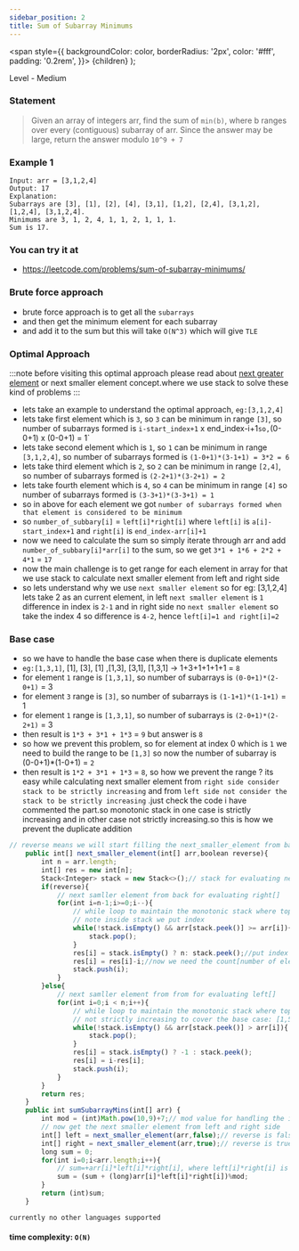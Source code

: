 ```yaml
---
sidebar_position: 2
title: Sum of Subarray Minimums 
---
```



  <span
    style={{
      backgroundColor: color,
      borderRadius: '2px',
      color: '#fff',
      padding: '0.2rem',
    }}>
    {children}
  </span>
);

Level - <Highlight color="#fece2f">Medium</Highlight>

### Statement

> Given an array of integers arr, find the sum of `min(b)`, where b ranges over every (contiguous) subarray of arr. Since the answer may be large, return the answer modulo `10^9 + 7`

### Example 1
```
Input: arr = [3,1,2,4]
Output: 17
Explanation: 
Subarrays are [3], [1], [2], [4], [3,1], [1,2], [2,4], [3,1,2], [1,2,4], [3,1,2,4]. 
Minimums are 3, 1, 2, 4, 1, 1, 2, 1, 1, 1.
Sum is 17.

```

### You can try it at

- https://leetcode.com/problems/sum-of-subarray-minimums/

### Brute force approach

- brute force approach is to get all the `subarrays`
- and then get the minimum element for each subarray
- and add it to the sum but this will take `O(N^3)` which will give `TLE`

### Optimal Approach


:::note
before visiting this optimal approach please read about [next greater element](./next_greater_element.mdx) or next smaller element concept.where we use stack to solve these kind of problems
:::

- lets take an example to understand the optimal approach, `eg:[3,1,2,4]`
- lets take first element which is `3`, so `3` can be minimum in range `[3]`, so number of subarrays formed is `i-start_index+1` x end_index-i+1` so, `(0-0+1) x (0-0+1) = 1`
- lets take second element which is `1`, so `1` can be minimum in range `[3,1,2,4]`, so number of subarrays formed is `(1-0+1)*(3-1+1) = 3*2 = 6`
- lets take third element which is `2`, so `2` can be minimum in range `[2,4]`, so number of subarrays formed is `(2-2+1)*(3-2+1) = 2`
- lets take fourth element which is `4`, so `4` can be minimum in range `[4]` so number of subarrays formed is `(3-3+1)*(3-3+1) = 1`
- so in above for each element we got `number of subarrays formed when that element is considered to be minimum`
- so `number_of_subbary[i]` = `left[i]*right[i]` where `left[i]` is `a[i]-start_index+1` and `right[i]` is `end_index-arr[i]+1`
- now we need to calculate the sum so simply iterate through arr and add `number_of_subbary[i]*arr[i]` to the sum, so we get `3*1 + 1*6 + 2*2 + 4*1` = `17`
- now the main challenge is to get range for each element in array for that we use stack to calculate next smaller element from left and right side
- so lets understand why we use `next smaller element` so for eg: [3,1,2,4] lets take 2 as an current element, in left `next smaller element` is `1` difference in index is `2-1` and in right side no `next smaller element` so take the index 4 so difference is `4-2`, hence `left[i]=1 and right[i]=2`

### Base case

- so we have to handle the base case when there is duplicate elements
- `eg:[1,3,1]`, [1], [3], [1] ,[1,3], [3,1], [1,3,1] -> 1+3+1+1+1+1 = `8`
- for element `1` range is `[1,3,1]`, so number of subarrays is `(0-0+1)*(2-0+1)` = 3
- for element `3` range is `[3]`, so number of subarrays is `(1-1+1)*(1-1+1)` = 1
- for element `1` range is `[1,3,1]`, so number of subarrays is `(2-0+1)*(2-2+1)` = 3
- then result is `1*3 + 3*1 + 1*3` = `9` but answer is `8`
- so how we prevent this problem, so for element at index 0 which is `1` we need to build the range to be `[1,3]` so now the number of subarray is (0-0+1)*(1-0+1) = `2`
- then result is `1*2 + 3*1 + 1*3` = `8`, so how we prevent the range ? its easy while calculating next smaller element from `right side consider stack to be strictly increasing` and from `left side not consider the stack to be strictly increasing` .just check the code i have commented the part.so monotonic stack in one case is strictly increasing and in other case not strictly increasing.so this is how we prevent the duplicate addition



<Tabs>
<TabItem value="java" label="Java">

```js
// reverse means we will start filling the next_smaller_element from back
    public int[] next_smaller_element(int[] arr,boolean reverse){
        int n = arr.length;
        int[] res = new int[n];
        Stack<Integer> stack = new Stack<>();// stack for evaluating next smaller element conatins index
        if(reverse){
            // next samller element from back for evaluating right[]
            for(int i=n-1;i>=0;i--){
                // while loop to maintain the monotonic stack where top should be bigger - strictly increasing
                // note inside stack we put index
                while(!stack.isEmpty() && arr[stack.peek()] >= arr[i]){
                    stack.pop();
                }
                res[i] = stack.isEmpty() ? n: stack.peek();//put index of next smaller element
                res[i] = res[i]-i;//now we need the count[number of element between current element and next smaller element] so next_smaller_element_index - current index
                stack.push(i);
            }
        }else{
            // next samller element from from for evaluating left[]
            for(int i=0;i < n;i++){
                // while loop to maintain the monotonic stack where top should be bigger - not strictly increasing
                // not strictly increasing to cover the base case: [1,5,1] where array elements are not unique
                while(!stack.isEmpty() && arr[stack.peek()] > arr[i]){
                    stack.pop();
                }
                res[i] = stack.isEmpty() ? -1 : stack.peek();
                res[i] = i-res[i];
                stack.push(i);
            }
        }
        return res;
    }
    public int sumSubarrayMins(int[] arr) {
        int mod = (int)Math.pow(10,9)+7;// mod value for handling the int overflow
        // now get the next smaller element from left and right side
        int[] left = next_smaller_element(arr,false);// reverse is false
        int[] right = next_smaller_element(arr,true);// reverse is true
        long sum = 0;
        for(int i=0;i<arr.length;i++){
            // sum=+arr[i]*left[i]*right[i], where left[i]*right[i] is the number of subarray formed where arr[i] is minimum
            sum = (sum + (long)arr[i]*left[i]*right[i])%mod;
        }
        return (int)sum;
    }

```

</TabItem>

<TabItem value="other" label="Other">

```
currently no other languages supported
```

</TabItem>

</Tabs>

#### time complexity: `O(N)`